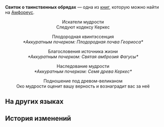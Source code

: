 {{Книга Инфобокс
|id           = 449
|Название     = Свиток о таинственных обрядах
|Изображение  = Предмет Scroll of Mysterious Rites.png
|Мир          = Амфореус
|Томов        = 1
|Автор        = <!--нужно добавить-->
|Описание     = Потрёпанный свиток. В нём говорится, как проводить какую-то давно забытую эзотерическую церемонию. Ко многим шагам тут и там написаны примечания от неизвестного автора.
|Том1         = {{tx}}
|Источник1    = {{tx|Отсутствует источник}}
|Персонажи    = 
|Фракции      = 
}}
'''Свиток о таинственных обрядах''' — одна из [[Книги|книг]], которую можно найти на [[Амфореус]].
<!--
==Получение==
<gallery>
Книга НАЗВАНИЕ.png|НАЗВАНИЕ
Локация НАЗВАНИЕ.png|Расположение на карте. Ближайший пространственный якорь «[[НАЗВАНИЕ]]»
</gallery>
-->
<div align="center">Искатели мудрости<br />
Следуют кодексу Керкес

Плодородная квинтэссенция<br />
''*Аккуратным почерком: Плодородная почва Геориоса*''

Благословения источника жизни<br />
''*Аккуратным почерком: Святая амброзия Фагусы*''

Наследование мудрости<br />
''*Аккуратным почерком: Семя древа Керкес*''

Подношение под древом-великаном<br />
Око мудрости оценит вашу верность и вознаградит вас за неё</div>

==На других языках==
{{На других языках
|en   = Scroll of Mysterious Rites
|zhs  = 记载着神秘仪式的卷轴
|zht  = 記載著神秘儀式的卷軸
|ja   = 神秘的な儀式が記された書物
|ko   = 신비로운 의식이 기록된 문헌
|es   = Escrito de un ritual misterioso
|fr   = Parchemin rituel mystérieux
|ru   = Свиток о таинственных обрядах
|th   = ม้วนคัมภีร์พิธีกรรมลึกลับ
|vi   = Cuộn Sách Ghi Chép Nghi Thức Thần Bí
|de   = Schriftrolle mit geheimnisvollen Ritualen
|id   = Gulungan yang Mencatat Ritual Misterius
|pt   = Pergaminho de Ritos Misteriosos
}}

==История изменений==
{{История изменений|3.0}}